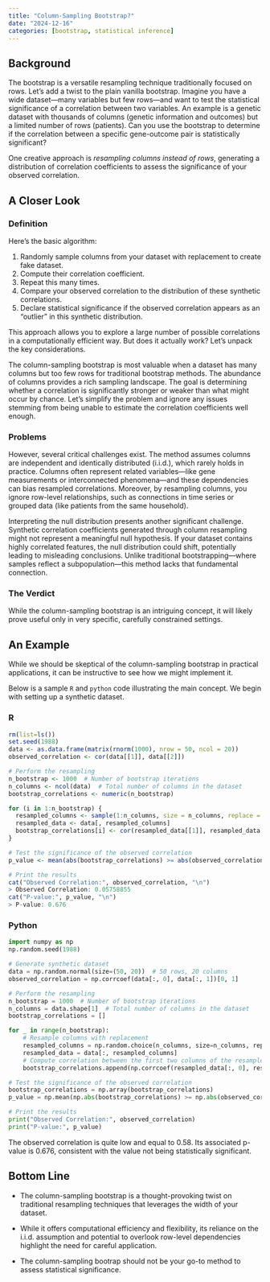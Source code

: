 ```yaml
---
title: "Column-Sampling Bootstrap?"
date: "2024-12-16"
categories: [bootstrap, statistical inference]
---
```


## Background

The bootstrap is a versatile resampling technique traditionally focused on rows. Let’s add a twist to the plain vanilla bootstrap. Imagine you have a wide dataset—many variables but few rows—and want to test the statistical significance of a correlation between two variables. An example is a genetic dataset with thousands of columns (genetic information and outcomes) but a limited number of rows (patients). Can you use the bootstrap to determine if the correlation between a specific gene-outcome pair is statistically significant?

One creative approach is *resampling columns instead of rows*, generating a distribution of correlation coefficients to assess the significance of your observed correlation.

## A Closer Look

### Definition

Here’s the basic algorithm:

::: {.callout-note title="Algorithm:"}
1. Randomly sample columns from your dataset with replacement to create fake dataset.
2. Compute their correlation coefficient.
3. Repeat this many times.
4. Compare your observed correlation to the distribution of these synthetic correlations.
5. Declare statistical significance if the observed correlation appears as an “outlier” in this synthetic distribution.
:::

This approach allows you to explore a large number of possible correlations in a computationally efficient way. But does it actually work? Let’s unpack the key considerations.

The column-sampling bootstrap is most valuable when a dataset has many columns but too few rows for traditional bootstrap methods. The abundance of columns provides a rich sampling landscape. The goal is determining whether a correlation is significantly stronger or weaker than what might occur by chance. Let’s simplify the problem and ignore any issues stemming from being unable to estimate the correlation coefficients well enough.

### Problems

However, several critical challenges exist. The method assumes columns are independent and identically distributed (i.i.d.), which rarely holds in practice. Columns often represent related variables—like gene measurements or interconnected phenomena—and these dependencies can bias resampled correlations. Moreover, by resampling columns, you ignore row-level relationships, such as connections in time series or grouped data (like patients from the same household).

Interpreting the null distribution presents another significant challenge. Synthetic correlation coefficients generated through column resampling might not represent a meaningful null hypothesis. If your dataset contains highly correlated features, the null distribution could shift, potentially leading to misleading conclusions. Unlike traditional bootstrapping—where samples reflect a subpopulation—this method lacks that fundamental connection.

### The Verdict

While the column-sampling bootstrap is an intriguing concept, it will likely prove useful only in very specific, carefully constrained settings.

## An Example

While we should be skeptical of the column-sampling bootstrap in practical applications, it can be instructive to see how we might implement it.

Below is a sample `R` and `python` code illustrating the main concept. We begin with setting up a synthetic dataset.

:::: {.panel-tabset}

### R
```r
rm(list=ls())
set.seed(1988)
data <- as.data.frame(matrix(rnorm(1000), nrow = 50, ncol = 20))
observed_correlation <- cor(data[[1]], data[[2]])

# Perform the resampling
n_bootstrap <- 1000  # Number of bootstrap iterations
n_columns <- ncol(data)  # Total number of columns in the dataset
bootstrap_correlations <- numeric(n_bootstrap)

for (i in 1:n_bootstrap) {
  resampled_columns <- sample(1:n_columns, size = n_columns, replace = TRUE)
  resampled_data <- data[, resampled_columns]
  bootstrap_correlations[i] <- cor(resampled_data[[1]], resampled_data[[2]])
}

# Test the significance of the observed correlation
p_value <- mean(abs(bootstrap_correlations) >= abs(observed_correlation))

# Print the results
cat("Observed Correlation:", observed_correlation, "\n")
> Observed Correlation: 0.05758855 
cat("P-value:", p_value, "\n")
> P-value: 0.676 
```

### Python
```python
import numpy as np
np.random.seed(1988)

# Generate synthetic dataset
data = np.random.normal(size=(50, 20))  # 50 rows, 20 columns
observed_correlation = np.corrcoef(data[:, 0], data[:, 1])[0, 1]

# Perform the resampling
n_bootstrap = 1000  # Number of bootstrap iterations
n_columns = data.shape[1]  # Total number of columns in the dataset
bootstrap_correlations = []

for _ in range(n_bootstrap):
    # Resample columns with replacement
    resampled_columns = np.random.choice(n_columns, size=n_columns, replace=True)
    resampled_data = data[:, resampled_columns]
    # Compute correlation between the first two columns of the resampled data
    bootstrap_correlations.append(np.corrcoef(resampled_data[:, 0], resampled_data[:, 1])[0, 1])

# Test the significance of the observed correlation
bootstrap_correlations = np.array(bootstrap_correlations)
p_value = np.mean(np.abs(bootstrap_correlations) >= np.abs(observed_correlation))

# Print the results
print("Observed Correlation:", observed_correlation)
print("P-value:", p_value)
```

::::

The observed correlation is quite low and equal to $0.58$. Its associated p-value is $0.676$, consistent with the value not being statistically significant.


## Bottom Line

- The column-sampling bootstrap is a thought-provoking twist on traditional resampling techniques that leverages the width of your dataset.

- While it offers computational efficiency and flexibility, its reliance on the i.i.d. assumption and potential to overlook row-level dependencies highlight the need for careful application.

- The column-sampling bootrap should not be your go-to method to assess statistical significance.
